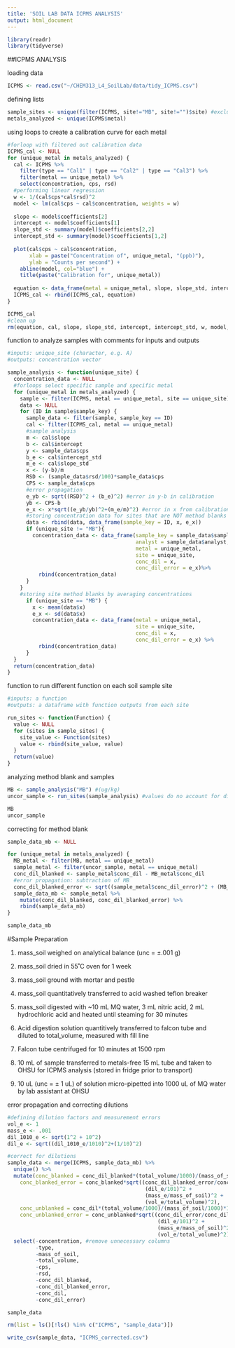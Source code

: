 ```yaml
---
title: 'SOIL LAB DATA ICPMS ANALYSIS'
output: html_document
---
```


```r
library(readr)
library(tidyverse)
```

##ICPMS ANALYSIS

loading data
```r
ICPMS <- read.csv("~/CHEM313_L4_SoilLab/data/tidy_ICPMS.csv")
```
defining lists
```r
sample_sites <- unique(filter(ICPMS, site!="MB", site!="")$site) #exclude method blank and quality control from list of sites
metals_analyzed <- unique(ICPMS$metal)
```
using loops to create a calibration curve for each metal
```r
#forloop with filtered out calibration data
ICPMS_cal <- NULL
for (unique_metal in metals_analyzed) {
  cal <- ICPMS %>%
    filter(type == "Cal1" | type == "Cal2" | type == "Cal3") %>%
    filter(metal == unique_metal) %>%
    select(concentration, cps, rsd) 
  #performing linear regression
  w <- 1/(cal$cps*cal$rsd)^2
  model <- lm(cal$cps ~ cal$concentration, weights = w)
  
  slope <- model$coefficients[2]
  intercept <- model$coefficients[1]
  slope_std <- summary(model)$coefficients[2,2]
  intercept_std <- summary(model)$coefficients[1,2]
  
  plot(cal$cps ~ cal$concentration,
       xlab = paste("Concentration of", unique_metal, "(ppb)"),
       ylab = "Counts per second") +
    abline(model, col="blue") +
    title(paste("Calibration for", unique_metal))
  
  equation <- data_frame(metal = unique_metal, slope, slope_std, intercept, intercept_std)
  ICPMS_cal <- rbind(ICPMS_cal, equation)
}

ICPMS_cal
#clean up
rm(equation, cal, slope, slope_std, intercept, intercept_std, w, model, unique_metal)
```
function to analyze samples with comments for inputs and outputs
```r
#inputs: unique_site (character, e.g. A)
#outputs: concentration vector

sample_analysis <- function(unique_site) {
  concentration_data <- NULL
  #forloops select specific sample and specific metal
  for (unique_metal in metals_analyzed) {
    sample <- filter(ICPMS, metal == unique_metal, site == unique_site)
    data <- NULL
    for (ID in sample$sample_key) {
      sample_data <- filter(sample, sample_key == ID)
      cal <- filter(ICPMS_cal, metal == unique_metal)
      #sample analysis
      m <- cal$slope
      b <- cal$intercept
      y <- sample_data$cps
      b_e <- cal$intercept_std
      m_e <- cal$slope_std
      x <- (y-b)/m
      RSD <- (sample_data$rsd/100)*sample_data$cps
      CPS <- sample_data$cps
      #error propagation
      e_yb <- sqrt((RSD)^2 + (b_e)^2) #error in y-b in calibration
      yb <- CPS-b
      e_x <- x*sqrt((e_yb/yb)^2+(m_e/m)^2) #error in x from calibration
      #storing concentration data for sites that are NOT method blanks
      data <- rbind(data, data_frame(sample_key = ID, x, e_x))
      if (unique_site != "MB"){
        concentration_data <- data_frame(sample_key = sample_data$sample_key,
                                         analyst = sample_data$analyst,
                                         metal = unique_metal,
                                         site = unique_site,
                                         conc_dil = x,
                                         conc_dil_error = e_x)%>%
          rbind(concentration_data)
      }
    }
    #storing site method blanks by averaging concentrations
      if (unique_site == "MB") {
        x <- mean(data$x)
        e_x <- sd(data$x)
        concentration_data <- data_frame(metal = unique_metal,
                                         site = unique_site,
                                         conc_dil = x,
                                         conc_dil_error = e_x) %>%
          rbind(concentration_data)
      }
  }
  return(concentration_data)
}
```
function to run different function on each soil sample site
```r
#inputs: a function
#outputs: a dataframe with function outputs from each site

run_sites <- function(Function) {
  value <- NULL
  for (sites in sample_sites) {
    site_value <- Function(sites)
    value <- rbind(site_value, value)
  }
  return(value)
}
```
analyzing method blank and samples
```r
MB <- sample_analysis("MB") #(ug/kg)
uncor_sample <- run_sites(sample_analysis) #values do no account for dilutions (ug/kg)

MB
uncor_sample
```
correcting for method blank
```r
sample_data_mb <- NULL

for (unique_metal in metals_analyzed) {
  MB_metal <- filter(MB, metal == unique_metal)
  sample_metal <- filter(uncor_sample, metal == unique_metal)
  conc_dil_blanked <- sample_metal$conc_dil - MB_metal$conc_dil
  #error propagation: subtraction of MB
  conc_dil_blanked_error <- sqrt((sample_metal$conc_dil_error)^2 + (MB_metal$conc_dil_error)^2)
  sample_data_mb <- sample_metal %>%
    mutate(conc_dil_blanked, conc_dil_blanked_error) %>%
    rbind(sample_data_mb)
}

sample_data_mb
```
#Sample Preparation

1) mass_soil weighed on analytical balance (unc = ±.001 g)

2) mass_soil dried in 55˚C oven for 1 week

3) mass_soil ground with mortar and pestle

4) mass_soil quantitatively transferred to acid washed teflon breaker

5) mass_soil digested with ~10 mL MQ water, 3 mL nitric acid, 2 mL hydrochloric acid and heated until steaming for 30 minutes

6) Acid digestion solution quantitively transferred to falcon tube and diluted to total_volume, measured with fill line

7) Falcon tube centrifuged for 10 minutes at 1500 rpm

8) 10 mL of sample transferred to metals-free 15 mL tube and taken to OHSU for ICPMS analysis (stored in fridge prior to transport)

9) 10 uL (unc = ± 1 uL) of solution micro-pipetted into 1000 uL of MQ water by lab assistant at OHSU

error propagation and correcting dilutions
```r
#defining dilution factors and measurement errors
vol_e <- 1
mass_e <- .001
dil_1010_e <- sqrt(1^2 + 10^2)
dil_e <- sqrt((dil_1010_e/1010)^2+(1/10)^2)

#correct for dilutions
sample_data <- merge(ICPMS, sample_data_mb) %>%
  unique() %>%
  mutate(conc_blanked = conc_dil_blanked*(total_volume/1000)/(mass_of_soil/1000)*101, #101 is factor of dilution
    conc_blanked_error = conc_blanked*sqrt((conc_dil_blanked_error/conc_dil_blanked)^2+
                                            (dil_e/101)^2 +
                                            (mass_e/mass_of_soil)^2 +
                                            (vol_e/total_volume)^2),
    conc_unblanked = conc_dil*(total_volume/1000)/(mass_of_soil/1000)*101,
    conc_unblanked_error = conc_unblanked*sqrt((conc_dil_error/conc_dil)^2 +
                                                (dil_e/101)^2 +
                                                (mass_e/mass_of_soil)^2 +
                                                (vol_e/total_volume)^2)) %>%
  select(-concentration, #remove unnecessary columns
         -type,
         -mass_of_soil,
         -total_volume,
         -cps,
         -rsd,
         -conc_dil_blanked,
         -conc_dil_blanked_error,
         -conc_dil,
         -conc_dil_error)

sample_data

rm(list = ls()[!ls() %in% c("ICPMS", "sample_data")])

write_csv(sample_data, "ICPMS_corrected.csv")
```
